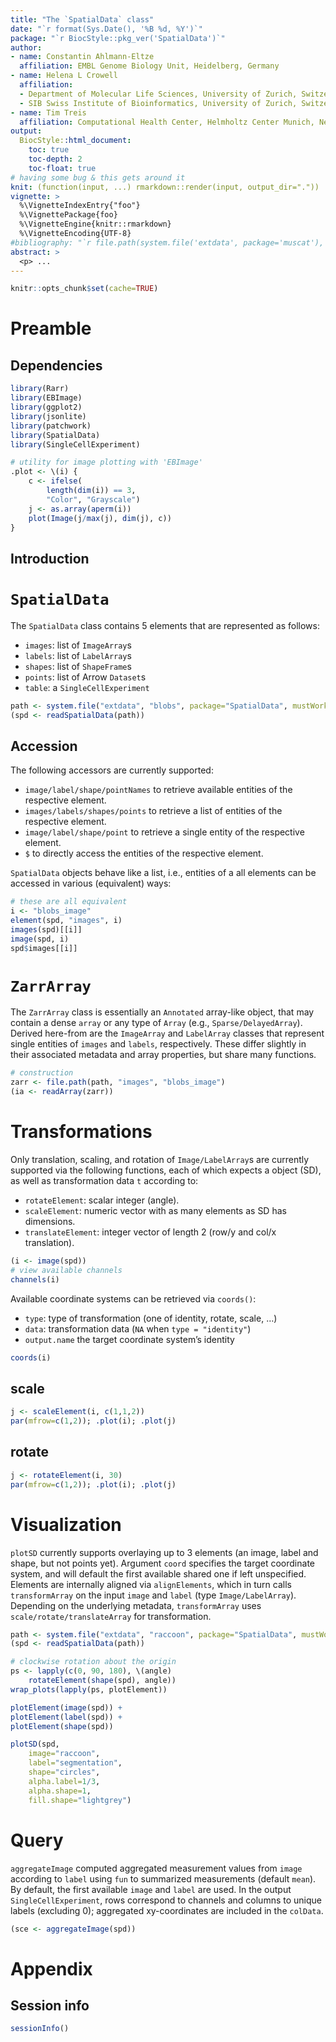 ```yaml
---
title: "The `SpatialData` class"
date: "`r format(Sys.Date(), '%B %d, %Y')`"
package: "`r BiocStyle::pkg_ver('SpatialData')`"
author:
- name: Constantin Ahlmann-Eltze
  affiliation: EMBL Genome Biology Unit, Heidelberg, Germany
- name: Helena L Crowell
  affiliation:
  - Department of Molecular Life Sciences, University of Zurich, Switzerland
  - SIB Swiss Institute of Bioinformatics, University of Zurich, Switzerland
- name: Tim Treis
  affiliation: Computational Health Center, Helmholtz Center Munich, Neuherberg, Germany
output: 
  BiocStyle::html_document:
    toc: true
    toc-depth: 2
    toc-float: true
# having some bug & this gets around it
knit: (function(input, ...) rmarkdown::render(input, output_dir=".")) 
vignette: >
  %\VignetteIndexEntry{"foo"}
  %\VignettePackage{foo}
  %\VignetteEngine{knitr::rmarkdown}
  %\VignetteEncoding{UTF-8}
#bibliography: "`r file.path(system.file('extdata', package='muscat'), 'refs.bib')`"
abstract: > 
  <p> ...
---
```


```r
knitr::opts_chunk$set(cache=TRUE)
```

# Preamble

## Dependencies

```r
library(Rarr)
library(EBImage)
library(ggplot2)
library(jsonlite)
library(patchwork)
library(SpatialData)
library(SingleCellExperiment)
```

```r
# utility for image plotting with 'EBImage'
.plot <- \(i) {
    c <- ifelse(
        length(dim(i)) == 3, 
        "Color", "Grayscale")
    j <- as.array(aperm(i))
    plot(Image(j/max(j), dim(j), c))
}
```

## Introduction

# `SpatialData`

The `SpatialData` class contains 5 elements that are represented as follows:

- `images`: list of `ImageArray`s
- `labels`: list of `LabelArray`s
- `shapes`: list of `ShapeFrame`s
- `points`: list of Arrow `Dataset`s
- `table`: a `SingleCellExperiment`

```r
path <- system.file("extdata", "blobs", package="SpatialData", mustWork=TRUE)
(spd <- readSpatialData(path))
```

## Accession

The following accessors are currently supported:

- `image/label/shape/pointNames` to retrieve available entities of the respective element.
- `images/labels/shapes/points` to retrieve a list of entities of the respective element.
- `image/label/shape/point` to retrieve a single entity of the respective element.
- `$` to directly access the entities of the respective element.

`SpatialData` objects behave like a list, i.e., entities of a all
elements can be accessed in various (equivalent) ways:

```r
# these are all equivalent
i <- "blobs_image"
element(spd, "images", i)
images(spd)[[i]]
image(spd, i)
spd$images[[i]]
```

# `ZarrArray`

The `ZarrArray` class is essentially an `Annotated` array-like object, that may
contain a dense `array` or any type of `Array` (e.g., `Sparse/DelayedArray`).
Derived here-from are the `ImageArray` and `LabelArray` classes
that represent single entities of `images` and `labels`, respectively.
These differ slightly in their associated metadata
and array properties, but share many functions.

```r
# construction
zarr <- file.path(path, "images", "blobs_image")
(ia <- readArray(zarr))
```

# Transformations

Only translation, scaling, and rotation of `Image/LabelArray`s are currently supported
via the following functions, each of which expects a \code{SpatialData} object (SD),
as well as transformation data `t` according to:

- `rotateElement`: scalar integer (angle).
- `scaleElement`: numeric vector with as many elements as SD has dimensions.
- `translateElement`: integer vector of length 2 (row/y and col/x translation).

```r
(i <- image(spd))
# view available channels
channels(i)
```

Available coordinate systems can be retrieved via `coords()`:

- `type`: type of transformation (one of identity, rotate, scale, ...)
- `data`: transformation data (`NA` when `type = "identity"`)
- `output.name` the target coordinate system's identity

```r
coords(i)
```

## scale

```r
j <- scaleElement(i, c(1,1,2))
par(mfrow=c(1,2)); .plot(i); .plot(j)
```

## rotate

```r
j <- rotateElement(i, 30)
par(mfrow=c(1,2)); .plot(i); .plot(j)
```

# Visualization

`plotSD` currently supports overlaying up to 3 elements 
(an image, label and shape, but not points yet).
Argument `coord` specifies the target coordinate system,
and will default the first available shared one if left unspecified.
Elements are internally aligned via `alignElements`,
which in turn calls `transformArray` on the input
`image` and `label` (type `Image/LabelArray`).
Depending on the underlying metadata, `transformArray`
uses `scale/rotate/translateArray` for transformation.

```r
path <- system.file("extdata", "raccoon", package="SpatialData", mustWork=TRUE)
(spd <- readSpatialData(path))
```

```r
# clockwise rotation about the origin
ps <- lapply(c(0, 90, 180), \(angle) 
    rotateElement(shape(spd), angle))
wrap_plots(lapply(ps, plotElement))
```

```r
plotElement(image(spd)) +
plotElement(label(spd)) +
plotElement(shape(spd)) 
```

```r
plotSD(spd,
    image="raccoon",
    label="segmentation",
    shape="circles",
    alpha.label=1/3,
    alpha.shape=1,
    fill.shape="lightgrey")
```

# Query

`aggregateImage` computed aggregated measurement values from `image`
according to `label` using `fun` to summarized measurements (default `mean`).
By default, the first available `image` and `label` are used.
In the output `SingleCellExperiment`, rows correspond
to channels and columns to unique labels (excluding 0); 
aggregated xy-coordinates are included in the `colData`.

```r
(sce <- aggregateImage(spd))
```

# Appendix

## Session info

```r
sessionInfo()
```

